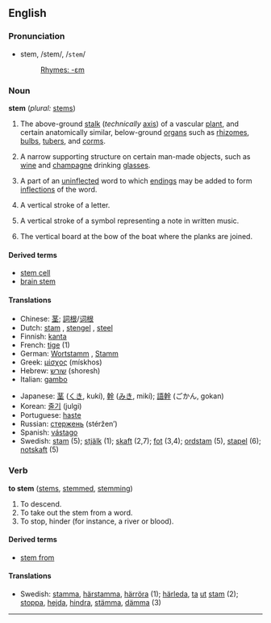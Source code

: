 ==English==
===Pronunciation===
*stem, /stem/, /<tt>stem</tt>/
*:[[Rhymes:English:-ɛm|Rhymes: -ɛm]]

===Noun===
'''stem''' (''plural:'' [[stems]])

#{{botany}} The above-ground [[stalk]] (''technically'' [[axis]]) of a vascular [[plant]], and certain anatomically similar, below-ground [[organ]]s such as [[rhizome]]s, [[bulb]]s, [[tuber]]s, and [[corm]]s.
#A narrow supporting structure on certain man-made objects, such as [[wine]] and [[champagne]] drinking [[glass]]es.
#{{linguistics}} A part of an [[uninflected]] word to which [[ending]]s may be added to form [[inflection]]s of the word.
#{{typography}} A vertical stroke of a letter.
#{{music}} A vertical stroke of a symbol representing a note in written music.
#{{nautical}} The vertical board at the bow of the boat where the planks are joined.

====Derived terms====
*[[stem cell]]
*[[brain stem]]

====Translations====
{{top}}
*Chinese: [[茎]]; [[詞根]]/[[词根]]
*Dutch: [[stam]] {{m}}, [[stengel]] {{m}}, [[steel]] {{m}}
*Finnish: [[kanta]]
*French: [[tige]] {{f}} (1)
*German: [[Wortstamm]] {{m}}, [[Stamm]] {{m}}
*Greek: [[μίσχος]] (mískhos) {{m}}
*Hebrew: [[שורש]] (shoresh) {{m}}
*Italian: [[gambo]] {{m}}
{{mid}}
*Japanese: [[茎]] ([[くき]], kukí), [[幹]] ([[みき]], mikí); [[語幹]] (ごかん, gokan)
*Korean: [[줄기]] (julgi)
*Portuguese: [[haste]] {{f}}
*Russian: [[стержень]] (stéržen’) {{m}}
*Spanish: [[vástago]] {{m}}
*Swedish: [[stam]] {{c}} (5); [[stjälk]] {{c}} (1); [[skaft]] {{n}} (2,7); [[fot]] {{c}} (3,4); [[ordstam]] {{c}} (5), [[stapel]] {{c}} (6); [[notskaft]] {{n}} (5)
{{bottom}}

===Verb===
'''to stem''' ([[stems]], [[stemmed]], [[stemming]])

# To descend.
# To take out the stem from a word.
# To stop, hinder (for instance, a river or blood).

====Derived terms====
*[[stem from]]

====Translations====
*Swedish: [[stamma]], [[härstamma]], [[härröra]] (1); [[härleda]], [[ta]] [[ut]] [[stam]] (2); [[stoppa]], [[hejda]], [[hindra]], [[stämma]], [[dämma]] (3)


----